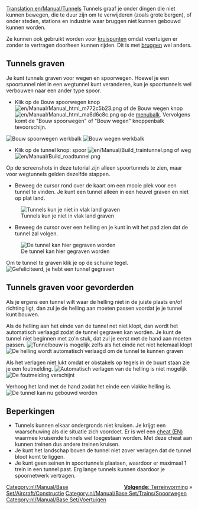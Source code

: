 [[Translation:en/Manual/Tunnels]]
{{nl/Manual/Tutorial}}
Tunnels graaf je onder dingen die niet kunnen bewegen, die te duur zijn om te verwijderen (zoals grote bergen), of onder steden, stations en industrie waar bruggen niet kunnen gebouwd kunnen worden.

Ze kunnen ook gebruikt worden voor [[nl/Community/Junctionary/Main Page|kruispunten]] omdat voertuigen er zonder te vertragen doorheen kunnen rijden. Dit is met [[nl/Manual/Bruggen|bruggen]] wel anders.

==Tunnels graven==
Je kunt tunnels graven voor wegen en spoorwegen. Hoewel je een spoortunnel niet in een wegtunnel kunt veranderen, kun je spoortunnels wel verbouwen naar een ander type spoor.
*Klik op de Bouw spoorwegen knop [[File:en/Manual/Manual html m772c5b23.png]] of de Bouw wegen knop [[File:en/Manual/Manual html ma6d6c8c.png]] op de [[nl/Manual/Spelinterface#de-menubalk|menubalk]]. Vervolgens komt de "Bouw spoorwegen" of "Bouw wegen" knoppenbalk tevoorschijn.
[[File:nl/Manual/Bouw spoorwegen.png|none|frame|Bouw spoorwegen werkbalk]]
[[File:en/Bouwweg 1.png|none|frame|Bouw wegen werkbalk]]

*Klik op de tunnel knop: spoor [[File:en/Manual/Build traintunnel.png]] of weg [[File:en/Manual/Build roadtunnel.png]]

Op de screenshots in deze tutorial zijn alleen spoortunnels te zien, maar voor wegtunnels gelden dezelfde stappen.

*Beweeg de cursor rond over de kaart om een mooie plek voor een tunnel te vinden. Je kunt een tunnel alleen in een heuvel graven en niet op plat land.
[[File:en/Manual/Tunnel try.png|none|frame|Tunnels kun je niet in vlak land graven]]

*Beweeg de cursor over een helling en je kunt in wit het pad zien dat de tunnel zal volgen.
[[File:en/Manual/Tunnel prepare first.png|none|frame|De tunnel kan hier gegraven worden]]

Om te tunnel te graven klik je op de schuine tegel.
[[File:en/Manual/Tunnel built first.png|none|frame|Gefeliciteerd, je hebt een tunnel gegraven]]

==Tunnels graven voor gevorderden==
Als je ergens een tunnel wilt waar de helling niet in de juiste plaats en/of richting ligt, dan zul je de helling aan moeten passen voordat je je tunnel kunt bouwen.

Als de helling aan het einde van de tunnel net niet klopt, dan wordt het automatisch verlaagd zodat de tunnel gegraven kan worden. Je kunt de tunnel niet beginnen met zo'n stuk, dat zul je eerst met de hand aan moeten passen.
[[File:en/Manual/Tunnel prepare second.png|none|frame|Tunnelbouw is mogelijk zelfs als het einde net niet helemaal klopt]]
[[File:en/Manual/Tunnel built second.png|none|frame|De helling wordt automatisch verlaagd om de tunnel te kunnen graven]]

Als het verlagen niet lukt omdat er obstakels op tegels in de buurt staan zie je een foutmelding.
[[File:en/Manual/Tunnel terraform third.png|none|frame|Automatisch verlagen van de helling is niet mogelijk]]
[[File:en/Manual/Tunnel error third.png|none|frame|De foutmelding verschijnt]]

Verhoog het land met de hand zodat het einde een vlakke helling is.
[[File:en/Manual/Tunnel prepare third.png|none|frame|De tunnel kan nu gebouwd worden]]

==Beperkingen==
* Tunnels kunnen elkaar ondergronds niet kruisen. Je krijgt een waarschuwing als die situatie zich voordoet. Er is wel een [[en/Archive/Manual/Crossing tunnels|cheat (EN)]] waarmee kruisende tunnels wel toegestaan worden. Met deze cheat aan kunnen treinen dus andere treinen kruisen.
* Je kunt het landschap boven de tunnel niet zover verlagen dat de tunnel bloot komt te liggen.
* Je kunt geen seinen in spoortunnels plaatsen, waardoor er maximaal 1 trein in een tunnel past. Erg lange tunnels kunnen daardoor je spoornetwerk vertragen.


<span style="float: right">[[nl/Manual/Terreinvorming|'''Volgende''': Terreinvorming]] &raquo;</span>


[[Category:nl/Manual/Base Set/Aircraft/Constructie]]
[[Category:nl/Manual/Base Set/Trains/Spoorwegen]]
[[Category:nl/Manual/Base Set/Voertuigen]]